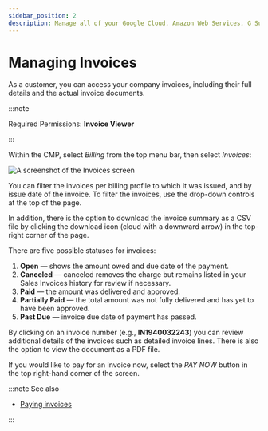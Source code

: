 ```yaml
---
sidebar_position: 2
description: Manage all of your Google Cloud, Amazon Web Services, G Suite or Office 365 invoices in all place
---
```


# Managing Invoices

As a customer, you can access your company invoices, including their full details and the actual invoice documents.

:::note

Required Permissions: **Invoice Viewer**

:::

Within the CMP, select _Billing_ from the top menu bar, then select _Invoices_:

![A screenshot of the _Invoices_ screen](../.gitbook/assets/cmp-invoices-screen.png)

You can filter the invoices per billing profile to which it was issued, and by issue date of the invoice. To filter the invoices, use the drop-down controls at the top of the page.

In addition, there is the option to download the invoice summary as a CSV file by clicking the download icon (cloud with a downward arrow) in the top-right corner of the page.

There are five possible statuses for invoices:

1. **Open** &mdash; shows the amount owed and due date of the payment.
2. **Canceled** &mdash; canceled removes the charge but remains listed in your Sales Invoices history for review if necessary.
3. **Paid** &mdash; the amount was delivered and approved.
4. **Partially Paid** &mdash; the total amount was not fully delivered and has yet to have been approved.
5. **Past Due** &mdash; invoice due date of payment has passed.

By clicking on an invoice number (e.g., **IN1940032243**) you can review additional details of the invoices such as detailed invoice lines. There is also the option to view the document as a PDF file.

If you would like to pay for an invoice now, select the _PAY NOW_ button in the top right-hand corner of the screen.

:::note See also

- [Paying invoices](paying-invoices-with-credit-card-or-ach.mdx)

:::
